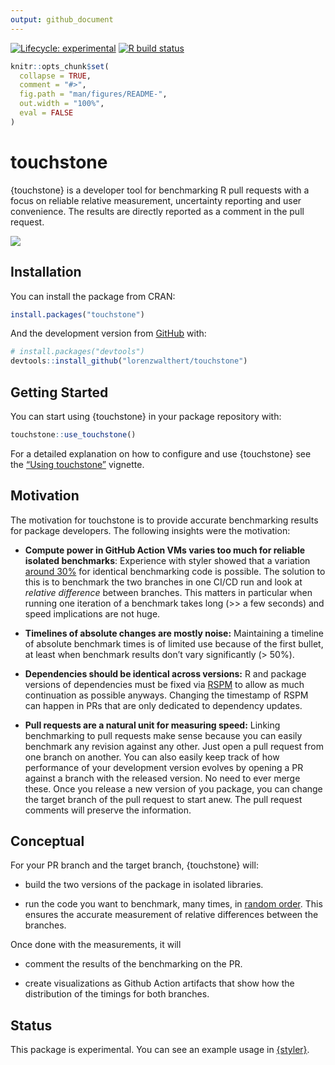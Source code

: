 ```yaml
---
output: github_document
---
```


<!-- badges: start --> [![Lifecycle:
experimental](https://img.shields.io/badge/lifecycle-experimental-orange.svg)](https://www.tidyverse.org/lifecycle/#experimental)
[![R build
status](https://github.com/lorenzwalthert/touchstone/workflows/R-CMD-check/badge.svg)](https://github.com/lorenzwalthert/touchstone/actions)
<!-- badges: end -->

```r
knitr::opts_chunk$set(
  collapse = TRUE,
  comment = "#>",
  fig.path = "man/figures/README-",
  out.width = "100%",
  eval = FALSE
)
```

# touchstone

{touchstone} is a developer tool for benchmarking R pull requests with a focus
on reliable relative measurement, uncertainty reporting and user convenience.
The results are directly reported as a comment in the pull request.

![](man/figures/screenshot-pr-comment.png)

## Installation

You can install the package from CRAN:

``` r
install.packages("touchstone")
```

And the development version from [GitHub](https://github.com/lorenzwalthert/touchstone){target="_blank"} with:

``` r
# install.packages("devtools")
devtools::install_github("lorenzwalthert/touchstone")
```

## Getting Started
You can start using {touchstone} in your package repository with:
```r
touchstone::use_touchstone()
```
For a detailed explanation on how to configure and use {touchstone} see the 
["Using touchstone"](https://lorenzwalthert.github.io/touchstone/articles/touchstone.html) vignette.

## Motivation

The motivation for touchstone is to provide accurate benchmarking results for
package developers. The following insights were the motivation:

- **Compute power in GitHub Action VMs varies too much for reliable isolated
  benchmarks**: Experience with styler showed that a variation [around
  30%](https://github.com/r-lib/styler/pull/679) for identical benchmarking code
  is possible. The solution to this is to benchmark the two branches in one
  CI/CD run and look at *relative difference* between branches. This matters in
  particular when running one iteration of a benchmark takes long (>> a few
  seconds) and speed implications are not huge.

- **Timelines of absolute changes are mostly noise:** Maintaining a timeline of
  absolute benchmark times is of limited use because of the first bullet, at
  least when benchmark results don't vary significantly (> 50%).

- **Dependencies should be identical across versions:** R and package versions
  of dependencies must be fixed via [RSPM](http://packagemanager.rstudio.com) to
  allow as much continuation as possible anyways. Changing the timestamp of RSPM
  can happen in PRs that are only dedicated to dependency updates.

- **Pull requests are a natural unit for measuring speed:** Linking benchmarking
  to pull requests make sense because you can easily benchmark any revision
  against any other. Just open a pull request from one branch on another. You
  can also easily keep track of how performance of your development version
  evolves by opening a PR against a branch with the released version. No need to
  ever merge these. Once you release a new version of you package, you can
  change the target branch of the pull request to start anew. The pull request
  comments will preserve the information.

## Conceptual 

For your PR branch and the target branch, {touchstone} will:

* build the two versions of the package in isolated libraries.

* run the code you want to benchmark, many times, in [random
  order](https://lorenzwalthert.github.io/touchstone/articles/inference.html#sampling).
  This ensures the accurate measurement of relative differences between the
  branches.

Once done with the measurements, it will

* comment the results of the benchmarking on the PR.

* create visualizations as Github Action artifacts that show how the
  distribution of the timings for both branches.

## Status

This package is experimental. You can see an example usage in
[{styler}](https://github.com/r-lib/styler/pull/799).
